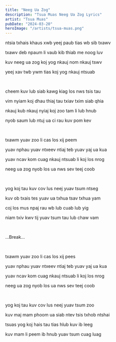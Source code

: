 ```yaml
---
title: "Neeg Ua Zog"
description: "Tsua Muas Neeg Ua Zog Lyrics"
artist: "Tsua Muas"
pubDate: "2024-03-20"
heroImage: "/artists/tsua-muas.png"
---
```


ntsia txhais khaus xwb yeej paub tias wb sib txawv

txawv deb npaum li vaub kib thiab me noog luv

kuv neeg ua zog koj yog nkauj nom nkauj tswv

yeej xav twb ywm tias koj yog nkauj ntsuab

<br />

cheem kuv lub siab kawg kiag los nws tsis tau

vim nyiam koj dhau thiaj tau txiav txim siab qhia

nkauj kub nkauj nyiaj koj zoo tam li lub hnub

nyob saum lub ntuj ua ci rau kuv pom kev

<br />

txawm yuav zoo li cas los xij peem

yuav nphau yuav ntxeev ntiaj teb yuav yaj ua kua

yuav ncav kom cuag nkauj ntsuab li koj los nrog

neeg ua zog nyob los ua nws sev teej coob

<br />

yog koj tau kuv cov lus neej yuav tsum ntseg

kuv ob txais tes yuav ua txhua tsav txhua yam

coj los mus npaj rau wb lub cuab lub yig

niam txiv kwv tij yuav tsum tau lub chaw vam

<br />

...Break...

<br />

txawm yuav zoo li cas los xij pees

yuav nphau yuav ntxeev ntiaj teb yuav yaj ua kua

yuav ncav kom cuag nkauj ntsuab li koj los nrog

neeg ua zog nyob los ua nws sev teej coob

<br />

yog koj tau kuv cov lus neej yuav tsum zoo

kuv maj mam phoom ua siab ntev tsis txhob ntshai

tsuas yog koj hais tau tias hlub kuv ib leeg

kuv mam li peem ib hnub yuav tsum cuag luag
